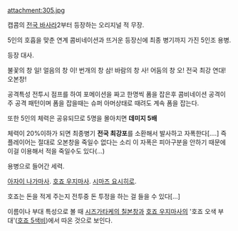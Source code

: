 {{{#!html
<object width="425" height="355"><param name="movie" value="http://www.youtube.com/v/ntAjv4vhM8c&hl=en"></param><param name="wmode" value="transparent"></param><embed src="http://www.youtube.com/v/ntAjv4vhM8c&hl=en" type="application/x-shockwave-flash" wmode="transparent" width="425" height="355"></embed></object>
}}}
attachment:305.jpg

캡콤의 [[전국 바사라]]2부터 등장하는 오리지널 적 무장.

5인의 호흡을 맞춘 연계 콤비네이션과 뜨거운 등장신에 최종 병기까지 가진 5인조 용병.


등장 대사.

불꽃의 창 일!
얼음의 창 이!
번개의 창 삼!
바람의 창 사!
어둠의 창 오!
전국 최강 연대!
오본창!

공격특성
전투시 점프를 하여 포메이션을 짜고 한명씩 폼을 잡은후 콤비네이션 공격이 주 공격 패턴이며 폼을 잡을때는 슈퍼 아머상태로 때려도 계속 폼을 잡는다.

또한 5인의 체력은 공유되므로 5명을 몰아치면 '''데미지 5배'''

체력이 20%이하가 되면 최종병기 '''전국 최강포'''를 소환해서 발사하고 자폭한다[....]
즉 플레이어는 절대로 오본창을 죽일수 없다는 소리
이 자폭은 피아구분을 안하기 때문에 이걸 이용해서 적을 죽일수도 있다(...)


용병으로 들어간 세력.

[[아자이 나가마사]].
[[호죠 우지마사]].
[[시마즈 요시히로]].

호죠는 돈을 적게 주는지 전투중 돈 투정을 하는 걸 들을 수 있다[...]

이름이나 부대 특성으로 볼 때 [[시즈가타케의 칠본창]]과 [[호죠 우지마사]]의 '호죠 오색 부대'([[호죠 5색비]])에서 따온 것으로 보인다.
